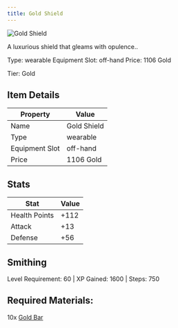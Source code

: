 ```yaml
---
title: Gold Shield
---
```


<div className="flex items-start gap-6 mb-8">
  <div className="flex-shrink-0">
    <img src="/assets/resources/crafting/weapons/shields/gold_shield.png" alt="Gold Shield" className="w-24 h-24 border rounded-lg" />
  </div>
  <div className="flex-1">
    <div className="space-y-2">
      <p className="text-lg text-muted-foreground">A luxurious shield that gleams with opulence..</p>
      <div className="flex flex-wrap gap-4 text-sm">
        <span className="px-2 py-1 bg-green-100 dark:bg-green-900 rounded-md">
          Type: wearable
        </span>
        <span className="px-2 py-1 bg-purple-100 dark:bg-purple-900 rounded-md">
          Equipment Slot: off-hand
        </span>
        <span className="px-2 py-1 bg-yellow-100 dark:bg-yellow-900 rounded-md">
          Price: 1106 Gold
        </span>
      </div>
      <p className="text-sm font-medium">Tier: Gold</p>
    </div>
  </div>
</div>

## Item Details
| Property | Value |
|----------|-------|
| Name | Gold Shield |
| Type | wearable |
| Equipment Slot | off-hand |
| Price | 1106 Gold |

## Stats
| Stat | Value |
|------|-------|
| Health Points | +112 |
| Attack | +13 |
| Defense | +56 |

## Smithing
Level Requirement: 60 | XP Gained: 1600 | Steps: 750

## Required Materials:
10x [Gold Bar](/docs/resources/individual/gold_bar)

